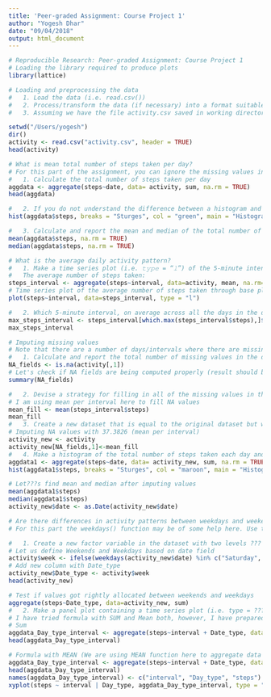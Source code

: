 ```yaml
---
title: 'Peer-graded Assignment: Course Project 1'
author: "Yogesh Dhar"
date: "09/04/2018"
output: html_document
---
```


```r
# Reproducible Research: Peer-graded Assignment: Course Project 1
# Loading the library required to produce plots
library(lattice)

# Loading and preprocessing the data
#   1. Load the data (i.e. read.csv())
#   2. Process/transform the data (if necessary) into a format suitable for your analysis
#   3. Assuming we have the file activity.csv saved in working directory

setwd("/Users/yogesh")
dir()
activity <- read.csv("activity.csv", header = TRUE)
head(activity)

# What is mean total number of steps taken per day?
# For this part of the assignment, you can ignore the missing values in the dataset. 
#   1. Calculate the total number of steps taken per day
aggdata <- aggregate(steps~date, data= activity, sum, na.rm = TRUE)
head(aggdata)

#   2. If you do not understand the difference between a histogram and a barplot, research the difference between them. Make a histogram of the total number of steps taken each day
hist(aggdata$steps, breaks = "Sturges", col = "green", main = "Histogram of Steps per day", xlab = "Steps per day", ylab = "No of Days", labels = TRUE)

#   3. Calculate and report the mean and median of the total number of steps taken per day (We have excluded NA values for calculation of Mean and Median)
mean(aggdata$steps, na.rm = TRUE)
median(aggdata$steps, na.rm = TRUE)

# What is the average daily activity pattern?
#   1. Make a time series plot (i.e. 𝚝𝚢𝚙𝚎 = “𝚕”) of the 5-minute interval (x-axis)   and the average number of steps taken, averaged across all days (y-axis)
#   The average number of steps taken:
steps_interval <- aggregate(steps~interval, data=activity, mean, na.rm=TRUE)
# Time series plot of the average number of steps taken through base plotting:
plot(steps~interval, data=steps_interval, type = "l")

#   2. Which 5-minute interval, on average across all the days in the dataset, contains the maximum number of steps?
max_steps_interval <- steps_interval[which.max(steps_interval$steps),]$interval
max_steps_interval

# Imputing missing values
# Note that there are a number of days/intervals where there are missing values (coded as NA). The presence of missing days may introduce bias into some calculations or summaries of the data.
#   1. Calculate and report the total number of missing values in the dataset (i.e. the total number of rows with NAs)
NA_fields <- is.na(activity[,1])
# Let's check if NA fields are being computed properly (result should be 2304)
summary(NA_fields)

#   2. Devise a strategy for filling in all of the missing values in the dataset. The strategy does not need to be sophisticated. For example, you could use the mean/median for that day, or the mean for that 5-minute interval, etc.
# I am using mean per interval here to fill NA values
mean_fill <- mean(steps_interval$steps)
mean_fill
#   3. Create a new dataset that is equal to the original dataset but with the missing data filled in.
# Imputing NA values with 37.3826 (mean per interval)
activity_new <- activity
activity_new[NA_fields,1]<-mean_fill
#   4. Make a histogram of the total number of steps taken each day and calculate and report the mean and median total number of steps taken per day. Do these values differ from the estimates from the first part of the assignment? What is the impact of imputing missing data on the estimates of the total daily number of steps?
aggdata1 <- aggregate(steps~date, data= activity_new, sum, na.rm = TRUE)
hist(aggdata1$steps, breaks = "Sturges", col = "maroon", main = "Histogram of Steps per day after missing values are imputed", xlab = "Steps per day", ylab = "Frequency", labels = TRUE)

# Let???s find mean and median after imputing values
mean(aggdata1$steps)
median(aggdata1$steps)
activity_new$date <- as.Date(activity_new$date)

# Are there differences in activity patterns between weekdays and weekends?
# For this part the weekdays() function may be of some help here. Use the dataset with the filled-in missing values for this part

#   1. Create a new factor variable in the dataset with two levels ??? "weekday" and "weekend"" indicating whether a given date is a weekday or weekend day
# Let us define Weekends and Weekdays based on date field
activity$week <- ifelse(weekdays(activity_new$date) %in% c("Saturday", "Sunday"), "weekend", "weekday")
# Add new column with Date_type
activity_new$Date_type <- activity$week
head(activity_new)

# Test if values got rightly allocated between weekends and weekdays
aggregate(steps~Date_type, data=activity_new, sum)
#   2. Make a panel plot containing a time series plot (i.e. type = ???l???) of the 5-minute interval (x-axis) and the average number of steps taken, averaged across all weekday days or weekend days (y-axis). See the README file in the GitHub repository to see an example of what this plot should look like using simulated data
# I have tried formula with SUM and Mean both, however, I have prepared graph only with Mean
# Sum
aggdata_Day_type_interval <- aggregate(steps~interval + Date_type, data=activity_new, sum)
head(aggdata_Day_type_interval)

# Formula with MEAN (We are using MEAN function here to aggregate data and create plot)
aggdata_Day_type_interval <- aggregate(steps~interval + Date_type, data=activity_new, mean)
head(aggdata_Day_type_interval)
names(aggdata_Day_type_interval) <- c("interval", "Day_type", "steps")
xyplot(steps ~ interval | Day_type, aggdata_Day_type_interval, type = "l", layout = c(1, 2), xlab = "Interval", ylab = "Number of steps")


```
